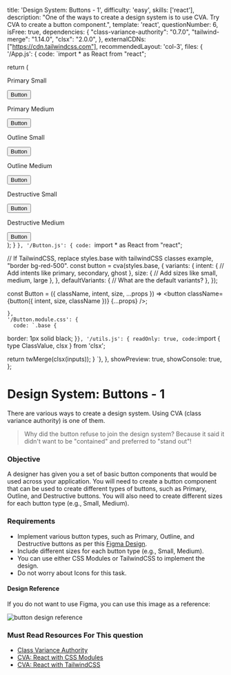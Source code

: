 
  title: 'Design System: Buttons - 1',
  difficulty: 'easy',
  skills: ['react'],
  description:
    "One of the ways to create a design system is to use CVA. Try CVA to create a button component.",
  template: 'react',
  questionNumber: 6,
  isFree: true,
  dependencies: {
    "class-variance-authority": "0.7.0",
    "tailwind-merge": "1.14.0",
    "clsx": "2.0.0",
  },
  externalCDNs: ["https://cdn.tailwindcss.com"],
  recommendedLayout: 'col-3',
  files: {
    '/App.js': {
      code: `import * as React from "react";


  return (
    <div className="flex flex-col gap-4 p-2">
      <div className="flex gap-4">
        <div>
          <p>Primary Small</p>
          <Button>Button</Button>
        </div>
        <div>
          <p>Primary Medium</p>
          <Button>Button</Button>
        </div>
      </div>
      <div className="flex gap-4">
        <div>
          <p>Outline Small</p>
          <Button>Button</Button>
        </div>
        <div>
          <p>Outline Medium</p>
          <Button>Button</Button>
        </div>
      </div>
      <div className="flex gap-4">
        <div>
          <p>Destructive Small</p>
          <Button>Button</Button>
        </div>
        <div>
          <p>Destructive Medium</p>
          <Button>Button</Button>
        </div>
      </div>
    </div>
  );
}
`},
    '/Button.js': {
      code: `import * as React from "react";


// If TailwindCSS, replace styles.base with tailwindCSS classes example, "border bg-red-500".
const button = cva(styles.base, {
  variants: {
    intent: {
      // Add intents like primary, secondary, ghost
    },
    size: {
      // Add sizes like small, medium, large
    },
  },
  defaultVariants: {
    // What are the default variants?
  },
});

const Button = ({
  className,
  intent,
  size,
  ...props
}) => <button className={button({ intent, size, className })} {...props} />;

    },
    '/Button.module.css': {
      code: `.base {
  border: 1px solid black;
}`
    },
    '/utils.js': {
      readOnly: true,
      code: `import { type ClassValue, clsx } from 'clsx';

  return twMerge(clsx(inputs));
}
`},
  },
  showPreview: true,
  showConsole: true,
};


# Design System: Buttons - 1

There are various ways to create a design system. Using CVA (class variance authority) is one of them.

> Why did the button refuse to join the design system?
> Because it said it didn't want to be "contained" and preferred to "stand out"!

### Objective
A designer has given you a set of basic button components that would be used across your application. You will need to create a button component that can be used to create different types of buttons, such as Primary, Outline, and Destructive buttons. You will also need to create different sizes for each button type (e.g., Small, Medium).

### Requirements
- Implement various button types, such as Primary, Outline, and Destructive buttons as per this <a target='_blank' href='https://www.figma.com/file/nT3zhFaMpNLXeoRv2asrSp/Frontend-Hire?type=design&node-id=24-2&mode=design&t=OTF72YYAq0O4uQlf-4'>Figma Design</a>.
- Include different sizes for each button type (e.g., Small, Medium).
- You can use either CSS Modules or TailwindCSS to implement the design.
- Do not worry about Icons for this task.

#### Design Reference

If you do not want to use Figma, you can use this image as a reference:

<Image src={buttonsImage} alt="button design reference" priority />

### Must Read Resources For This question
- <a target="_blank" href="https://cva.style/docs">Class Variance Authority</a>
- <a target="_blank" href="https://cva.style/docs/examples/react/css-modules">CVA: React with CSS Modules</a>
- <a target="_blank" href="https://cva.style/docs/examples/react/tailwind-css">CVA: React with TailwindCSS</a>
